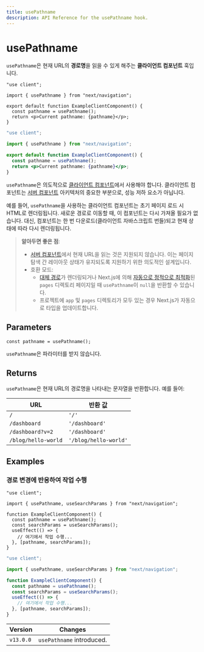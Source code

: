 ```yaml
---
title: usePathname
description: API Reference for the usePathname hook.
---
```


# usePathname

`usePathname`은 현재 URL의 **경로명**을 읽을 수 있게 해주는 **클라이언트 컴포넌트** 훅입니다.

```tsx filename="app/example-client-component.tsx" switcher
"use client";

import { usePathname } from "next/navigation";

export default function ExampleClientComponent() {
  const pathname = usePathname();
  return <p>Current pathname: {pathname}</p>;
}
```

```jsx filename="app/example-client-component.js" switcher
"use client";

import { usePathname } from "next/navigation";

export default function ExampleClientComponent() {
  const pathname = usePathname();
  return <p>Current pathname: {pathname}</p>;
}
```

`usePathname`은 의도적으로 [클라이언트 컴포넌트](/docs/app/building-your-application/rendering/client-components)에서 사용해야 합니다. 클라이언트 컴포넌트는 [서버 컴포넌트](/docs/app/building-your-application/rendering/server-components) 아키텍처의 중요한 부분으로, 성능 저하 요소가 아닙니다.

예를 들어, `usePathname`을 사용하는 클라이언트 컴포넌트는 초기 페이지 로드 시 HTML로 렌더링됩니다. 새로운 경로로 이동할 때, 이 컴포넌트는 다시 가져올 필요가 없습니다. 대신, 컴포넌트는 한 번 다운로드(클라이언트 자바스크립트 번들)되고 현재 상태에 따라 다시 렌더링됩니다.

> **알아두면 좋은 점**:
>
> - [서버 컴포넌트](/docs/app/building-your-application/rendering/server-components)에서 현재 URL을 읽는 것은 지원되지 않습니다. 이는 페이지 탐색 간 레이아웃 상태가 유지되도록 지원하기 위한 의도적인 설계입니다.
> - 호환 모드:
>   - [대체 경로](/docs/pages/api-reference/functions/get-static-paths#fallback-true)가 렌더링되거나 Next.js에 의해 [자동으로 정적으로 최적화](/docs/pages/building-your-application/rendering/automatic-static-optimization)된 `pages` 디렉토리 페이지일 때 `usePathname`이 `null`을 반환할 수 있습니다.
>   - 프로젝트에 `app` 및 `pages` 디렉토리가 모두 있는 경우 Next.js가 자동으로 타입을 업데이트합니다.

## Parameters

```tsx
const pathname = usePathname();
```

`usePathname`은 파라미터를 받지 않습니다.

## Returns

`usePathname`은 현재 URL의 경로명을 나타내는 문자열을 반환합니다. 예를 들어:

| URL                 | 반환 값               |
| ------------------- | --------------------- |
| `/`                 | `'/'`                 |
| `/dashboard`        | `'/dashboard'`        |
| `/dashboard?v=2`    | `'/dashboard'`        |
| `/blog/hello-world` | `'/blog/hello-world'` |

## Examples

### 경로 변경에 반응하여 작업 수행

```tsx filename="app/example-client-component.tsx" switcher
"use client";

import { usePathname, useSearchParams } from "next/navigation";

function ExampleClientComponent() {
  const pathname = usePathname();
  const searchParams = useSearchParams();
  useEffect(() => {
    // 여기에서 작업 수행...
  }, [pathname, searchParams]);
}
```

```jsx filename="app/example-client-component.js" switcher
"use client";

import { usePathname, useSearchParams } from "next/navigation";

function ExampleClientComponent() {
  const pathname = usePathname();
  const searchParams = useSearchParams();
  useEffect(() => {
    // 여기에서 작업 수행...
  }, [pathname, searchParams]);
}
```

| Version   | Changes                   |
| --------- | ------------------------- |
| `v13.0.0` | `usePathname` introduced. |
